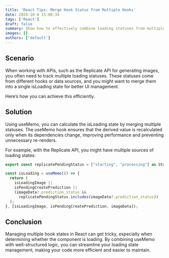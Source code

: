 ```yaml
---
title: 'React Tips: Merge Hook Status from Multiple Hooks'
date: 2024-10-8 15:08:34
tags: ['React']
draft: false
summary: Show how to effectively combine loading statuses from multiple React hooks using useMemo. This approach ensures your UI reflects accurate loading states while maintaining optimal performance.
images: []
authors: ['default']
---
```


## Scenario

When working with APIs, such as the Replicate API for generating images, you often need to track multiple loading statuses. These statuses come from different hooks or data sources, and you might want to merge them into a single isLoading state for better UI management.

Here’s how you can achieve this efficiently.

## Solution

Using useMemo, you can calculate the isLoading state by merging multiple statuses. The useMemo hook ensures that the derived value is recalculated only when its dependencies change, improving performance and preventing unnecessary re-renders.

For example, with the Replicate API, you might have multiple sources of loading states:

```ts
export const replicatePendingStatus = ["starting", "processing"] as Status[];

const isLoading = useMemo(() => {
  return (
    isLoadingImage ||
    isPendingCreatePrediction ||
    (imageData?.prediction_status &&
      replicatePendingStatus.includes(imageData?.prediction_status))
  );
}, [isLoadingImage, isPendingCreatePrediction, imageData]);
```

## Conclusion

Managing multiple hook states in React can get tricky, especially when determining whether the component is loading. By combining useMemo with well-structured logic, you can streamline your loading state management, making your code more efficient and easier to maintain.
